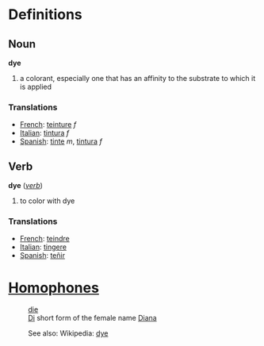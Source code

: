 =Definitions=

==Noun==

;  '''dye'''
#a colorant, especially one that has an affinity to the substrate to which it is applied

===Translations===

*[[French]]: [[teinture]] ''f''
*[[Italian]]: [[tintura]] ''f''
*[[Spanish]]: [[tinte]] ''m'', [[tintura]] ''f''

==Verb==

;  '''dye''' (''[[verb]]'')
#to color with dye

===Translations===

*[[French]]: [[teindre]]
*[[Italian]]: [[tingere]]
*[[Spanish]]: [[teñir]]

=[[Homophones]]=
:[[die]]
:[[Di]] short form of the female name [[Diana]]

:See also: Wikipedia: [[w:dye|dye]]
